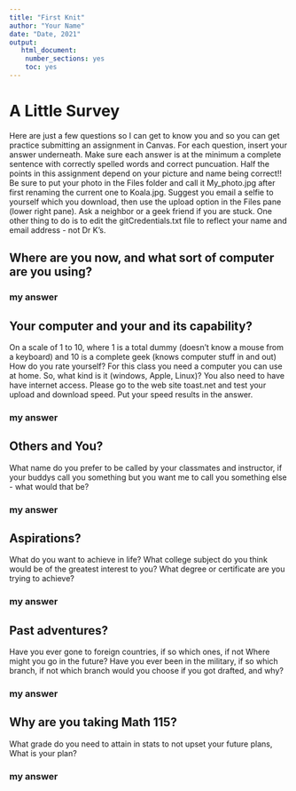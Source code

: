 ```yaml
---
title: "First Knit"
author: "Your Name"
date: "Date, 2021"
output:
   html_document:
    number_sections: yes
    toc: yes
---
```


# A Little Survey

Here are just a few questions so I can get to know you and so you can get practice submitting an assignment in Canvas.  For each question, insert your answer underneath. Make sure each answer is at the minimum a complete sentence with correctly spelled words and correct puncuation. Half the points in this assignment depend on your picture and name being correct!!  Be sure to put your photo in the Files folder and call it My_photo.jpg after first renaming the current one to Koala.jpg. Suggest you email a selfie to yourself which you download, then use the upload option in the Files pane (lower right pane).  Ask a neighbor or a geek friend if you are stuck. One other thing to do is to edit the gitCredentials.txt file to reflect your name and email address - not Dr K's.

## Where are you now, and what sort of computer are you using?  
  
### my answer     
  

     


## Your computer and your and its capability?  
On a scale of 1 to 10, where 1 is a total dummy (doesn't know a mouse from a keyboard) and 10 is a complete geek (knows computer stuff in and out) How do you rate yourself?  For this class  you need a computer you can use at home.  So, what kind is it (windows, Apple, Linux)?  You also need to have have internet access. Please go to the web site toast.net and test your upload and download speed. Put your speed results in the answer.  

### my answer   
  
   

## Others and You?   
What name do you prefer to be called by your classmates and instructor, if your buddys call you something but you want me to call you something else - what would that be? 

### my answer     
  
   
 




## Aspirations?   
What do you want to achieve in life?  What college subject do you think would be of the greatest interest to you? What degree or certificate are you trying to achieve?

### my answer     
  
   
 




## Past adventures?  
Have you ever gone to foreign countries, if so which ones, if not Where might you go in the future?  Have you ever been in the military, if so which branch, if not which branch would you choose if you got drafted, and why?

### my answer     
  
   
  




## Why are you taking Math 115?  
What grade do you need to attain in stats to not upset your future plans, What is your plan?
 

### my answer     
  
   
 






  




